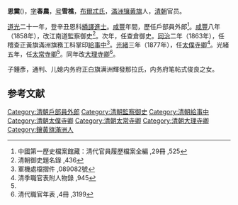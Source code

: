'''恩霙'''({{bd|19世纪|?| |?|}})，[[表字|字]]'''春農'''，[[号|号]]'''雪樵'''，[[布爾忒氏|布爾忒氏]]，[[滿洲镶黄旗|滿洲镶黄旗]]人，[[清朝|清朝]]官员。

[[道光|道光]]二十一年，登辛丑恩科[[繙譯進士|繙譯進士]]。[[咸豐|咸豐]]年間，歷任戶部員外郎<ref>中國第一歷史檔案館藏：清代官員履歷檔案全編 ,29冊 ,525</ref>。[[咸豐|咸豐]]八年（1858年），改江南道監察御史<ref>清朝御史題名錄 ,436</ref>。次年，任查倉御史。[[同治|同治]]二年（1863年），任稽查正黃旗滿洲旗務工科掌印[[給事中|給事中]]<ref>軍機處檔摺件 ,089082號</ref>。[[光緒|光緒]]三年（1877年），任[[太僕寺卿|太僕寺卿]]<ref name="#1">清季職官表附人物錄 ,945</ref>。光緒五年，任[[太常寺卿|太常寺卿]]<ref name="#1"/>。同年改[[大理寺卿|大理寺卿]]<ref>清代職官年表 ,4冊 ,3199</ref>。

子鍾彥，通判、儿媳内务府正白旗满洲輝發那拉氏，内务府笔帖式俊良之女。

==参考文献==
{{reflist}}

{{道光二十一年辛丑恩科繙譯進士金榜}}
{{清朝官员小作品}}
[[Category:清朝戶部員外郎|Category:清朝戶部員外郎]]
[[Category:清朝監察御史|Category:清朝監察御史]]
[[Category:清朝給事中|Category:清朝給事中]]
[[Category:清朝太僕寺卿|Category:清朝太僕寺卿]]
[[Category:清朝太常寺卿|Category:清朝太常寺卿]]
[[Category:清朝大理寺卿|Category:清朝大理寺卿]]
[[Category:鑲黃旗滿洲人|Category:鑲黃旗滿洲人]]